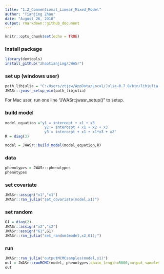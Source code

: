 ```yaml
---
title: "1.2_Conventional_Linear_Mixed_Model"
author: "Tianjing Zhao"
date: "August 26, 2018"
output: rmarkdown::github_document
---
```


```r
knitr::opts_chunk$set(echo = TRUE)
```



### Install package
```r
library(devtools)
install_github("zhaotianjing/JWASr")
```
### set up (windows user)
```r
path_libjulia = "C:/Users/ztjsw/AppData/Local/Julia-0.7.0/bin/libjulia.dll"
JWASr::jwasr_setup_win(path_libjulia)
```
For Mac user, run one line "JWASr::jwasr_setup()" to setup.


### build model
```r
model_equation ="y1 = intercept + x1 + x3
                  y2 = intercept + x1 + x2 + x3
                  y3 = intercept + x1 + x1*x3 + x2"
R = diag(3)

model = JWASr::build_model(model_equation,R)
```


### data
```r
phenotypes = JWASr::phenotypes
phenotypes
```

### set covariate
```r
JWASr::assign("x1","x1")
JWASr::ran_julia("set_covariate(model,x1)")
```

### set random
```r
G1 = diag(2)
JWASr::assign("x2","x2")
JWASr::assign("G1",G1)
JWASr::ran_julia("set_random(model,x2,G1);")
```


### run
```R
JWASr::ran_julia("outputMCMCsamples(model,x1)")
out = JWASr::runMCMC(model, phenotypes,chain_length=5000,output_samples_frequency=100)
out
```
